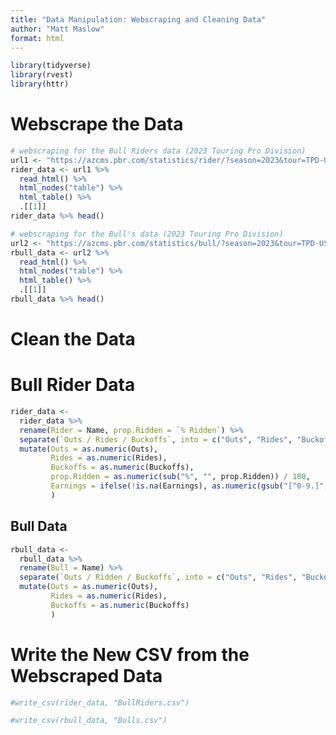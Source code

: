 ```yaml
---
title: "Data Manipulation: Webscraping and Cleaning Data"
author: "Matt Maslow"
format: html
---
```



```r
library(tidyverse)
library(rvest)
library(httr)
```


# Webscrape the Data

```r
# webscraping for the Bull Riders data (2023 Touring Pro Division)
url1 <- "https://azcms.pbr.com/statistics/rider/?season=2023&tour=TPD-US"
rider_data <- url1 %>%
  read_html() %>%
  html_nodes("table") %>%
  html_table() %>%
  .[[1]]
rider_data %>% head()
```

```r
# webscraping for the Bull's data (2023 Touring Pro Division)
url2 <- "https://azcms.pbr.com/statistics/bull/?season=2023&tour=TPD-US"
rbull_data <- url2 %>%
  read_html() %>%
  html_nodes("table") %>%
  html_table() %>%
  .[[1]]
rbull_data %>% head()
```

# Clean the Data

# Bull Rider Data

```r
rider_data <- 
  rider_data %>%
  rename(Rider = Name, prop.Ridden = `% Ridden`) %>%
  separate(`Outs / Rides / Buckoffs`, into = c("Outs", "Rides", "Buckoffs"), sep = " / ") %>%
  mutate(Outs = as.numeric(Outs),
         Rides = as.numeric(Rides),
         Buckoffs = as.numeric(Buckoffs),
         prop.Ridden = as.numeric(sub("%", "", prop.Ridden)) / 100,
         Earnings = ifelse(!is.na(Earnings), as.numeric(gsub("[^0-9.]", "", Earnings)), NA)
         )
```


## Bull Data

```r
rbull_data <-
  rbull_data %>%
  rename(Bull = Name) %>%
  separate(`Outs / Ridden / Buckoffs`, into = c("Outs", "Rides", "Buckoffs"), sep = " / ") %>%
  mutate(Outs = as.numeric(Outs),
         Rides = as.numeric(Rides),
         Buckoffs = as.numeric(Buckoffs)
         )
```




# Write the New CSV from the Webscraped Data

```r
#write_csv(rider_data, "BullRiders.csv")

#write_csv(rbull_data, "Bulls.csv")
```




